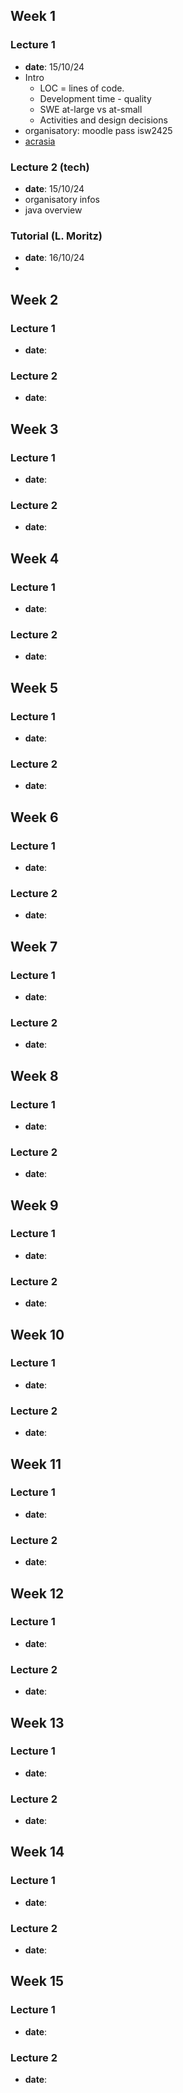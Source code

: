 ## Week 1

### Lecture 1

* **date**: 15/10/24
* Intro
    * LOC = lines of code. 
    * Development time - quality
    * SWE at-large vs at-small
    * Activities and design decisions
* organisatory: moodle pass isw2425
* [acrasia](https://www.wikiwand.com/en/articles/Akrasia)

### Lecture 2 (tech)

* **date**:  15/10/24
* organisatory infos
* java overview

### Tutorial (L. Moritz)

* **date**: 16/10/24
* 

## Week 2

### Lecture 1

* **date**: 

### Lecture 2

* **date**: 

## Week 3

### Lecture 1

* **date**: 

### Lecture 2

* **date**: 

## Week 4

### Lecture 1

* **date**: 

### Lecture 2

* **date**: 

## Week 5

### Lecture 1

* **date**: 

### Lecture 2

* **date**: 

## Week 6

### Lecture 1

* **date**: 

### Lecture 2

* **date**: 

## Week 7

### Lecture 1

* **date**: 

### Lecture 2

* **date**: 

## Week 8

### Lecture 1

* **date**: 

### Lecture 2

* **date**: 

## Week 9

### Lecture 1

* **date**: 

### Lecture 2

* **date**: 

## Week 10

### Lecture 1

* **date**: 

### Lecture 2

* **date**: 

## Week 11

### Lecture 1

* **date**: 

### Lecture 2

* **date**: 

## Week 12

### Lecture 1

* **date**: 

### Lecture 2

* **date**: 

## Week 13

### Lecture 1

* **date**: 

### Lecture 2

* **date**: 

## Week 14

### Lecture 1

* **date**: 

### Lecture 2

* **date**: 

## Week 15

### Lecture 1

* **date**: 

### Lecture 2

* **date**: 

